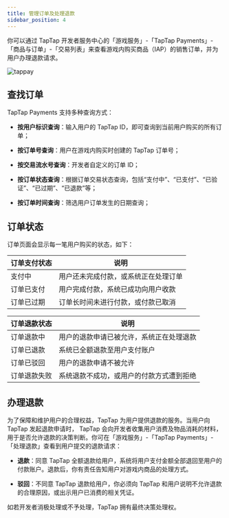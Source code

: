 ```yaml
---
title: 管理订单及处理退款
sidebar_position: 4
---
```


<head>
  <meta name="robots" content="noindex" />
</head>

你可以通过 TapTap 开发者服务中心的「游戏服务」-「TapTap Payments」-「商品与订单」-「交易列表」来查看游戏内购买商品（IAP）的销售订单，并为用户办理退款请求。

![tappay](https://capacity-files.lcfile.com/8WMyxhKLhNA1SniirMSVSOt56kS2z2wb/tappay-orders.png)

## 查找订单

TapTap Payments 支持多种查询方式：

* __按用户标识查询__：输入用户的 TapTap ID，即可查询到当前用户购买的所有订单；

* __按订单号查询__：用户在游戏内购买时创建的 TapTap 订单号；

* __按交易流水号查询__：开发者自定义的订单 ID；

* __按订单状态查询__：根据订单交易状态查询，包括“支付中”、“已支付”、“已验证”、“已过期”、“已退款”等；

* __按订单时间查询__：筛选用户订单发生的日期查询；

## 订单状态

订单页面会显示每一笔用户购买的状态，如下：

|  订单支付状态  | 说明  |
|  ----  | ----  |
| 支付中  | 用户还未完成付款，或系统正在处理订单 |
| 订单已支付 | 用户完成付款，系统已成功向用户收款 |
| 订单已过期  | 订单长时间未进行付款，或付款已取消 |

| 订单退款状态  | 说明 |
|  ----  | ----  |
| 订单退款中  | 用户的退款申请已被允许，系统正在处理退款 |
| 订单已退款 | 系统已全额退款至用户支付账户 |
| 订单已驳回  | 用户的退款申请不被允许 |
| 订单退款失败  | 系统退款不成功，或用户的付款方式遭到拒绝 |

## 办理退款

为了保障和维护用户的合理权益，TapTap 为用户提供退款的服务。当用户向 TapTap 发起退款申请时， TapTap 会向开发者收集用户消费及物品消耗的材料，用于是否允许退款的决策判断。你可在「游戏服务」-「TapTap Payments」-「处理退款」查看到用户提交的退款请求：

* __退款__：同意 TapTap 全额退款给用户，系统将用户支付金额全部退回至用户的付款账户。退款后，你有责任告知用户对游戏内商品的处理方式。

* __驳回__：不同意 TapTap 退款给用户，你必须向 TapTap 和用户说明不允许退款的合理原因，或出示用户已消费的相关凭证。

如若开发者消极处理或不予处理，TapTap 拥有最终决策处理权。
